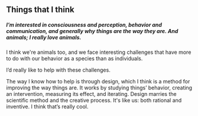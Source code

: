 ## Things that I think
<div class='half-margin-bottom'>

##### I’m interested in consciousness and perception, behavior and communication, and generally why things are the way they are. And animals; I really love animals.

I think we're animals too, and we face interesting challenges that have more to do with our behavior as a species than as individuals.

I’d really like to help with these challenges. 

The way I know how to help is through design, which I think is a method for improving the way things are. It works by studying things’ behavior, creating an intervention, measuring its effect, and iterating. Design marries the scientific method and the creative process. It's like us: both rational and inventive. I think that’s really cool.

</div>